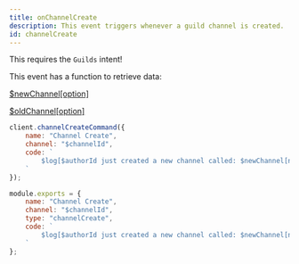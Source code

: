 ```yaml
---
title: onChannelCreate
description: This event triggers whenever a guild channel is created.
id: channelCreate
---
```



<Aside title="Intents">

This requires the `Guilds` intent!

</Aside>

<Aside title="Functions" type="tip">

This event has a function to retrieve data:

[$newChannel[option]](/functions/newchannel)

[$oldChannel[option]](/functions/oldchannel)

</Aside>

<Example>

<div slot="default">

```js
client.channelCreateCommand({
    name: "Channel Create",
    channel: "$channelId",
    code: `
        $log[$authorId just created a new channel called: $newChannel[name]]
    `
});
```

</div>
<div slot="handler">

```js
module.exports = {
    name: "Channel Create",
    channel: "$channelId",
    type: "channelCreate",
    code: `
        $log[$authorId just created a new channel called: $newChannel[name]]
    `
};
```

</div>
</Example>